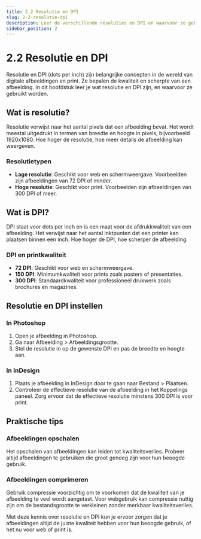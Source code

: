 ```yaml
---
title: 2.2 Resolutie en DPI
slug: 2-2-resolutie-dpi
description: Leer de verschillende resoluties en DPI en waarvoor ze gebruikt worden.
sidebar_position: 2
---
```


# 2.2 Resolutie en DPI

Resolutie en DPI (dots per inch) zijn belangrijke concepten in de wereld van digitale afbeeldingen en print. Ze bepalen de kwaliteit en scherpte van een afbeelding. In dit hoofdstuk leer je wat resolutie en DPI zijn, en waarvoor ze gebruikt worden.

## Wat is resolutie?

Resolutie verwijst naar het aantal pixels dat een afbeelding bevat. Het wordt meestal uitgedrukt in termen van breedte en hoogte in pixels, bijvoorbeeld 1920x1080. Hoe hoger de resolutie, hoe meer details de afbeelding kan weergeven.

### Resolutietypen

- **Lage resolutie**: Geschikt voor web en schermweergave. Voorbeelden zijn afbeeldingen van 72 DPI of minder.
- **Hoge resolutie**: Geschikt voor print. Voorbeelden zijn afbeeldingen van 300 DPI of meer.

## Wat is DPI?

DPI staat voor dots per inch en is een maat voor de afdrukkwaliteit van een afbeelding. Het verwijst naar het aantal inktpunten dat een printer kan plaatsen binnen een inch. Hoe hoger de DPI, hoe scherper de afbeelding.

### DPI en printkwaliteit

- **72 DPI**: Geschikt voor web en schermweergave.
- **150 DPI**: Minimumkwaliteit voor prints zoals posters of presentaties.
- **300 DPI**: Standaardkwaliteit voor professioneel drukwerk zoals brochures en magazines.

## Resolutie en DPI instellen

### In Photoshop

1. Open je afbeelding in Photoshop.
2. Ga naar <Highlight>Afbeelding</Highlight> > <Highlight>Afbeeldingsgrootte</Highlight>.
3. Stel de resolutie in op de gewenste DPI en pas de breedte en hoogte aan.

<!-- ![Resolutie instellen in Photoshop](img/set-resolution-photoshop.jpg) -->

### In InDesign

1. Plaats je afbeelding in InDesign door te gaan naar <Highlight>Bestand</Highlight> > <Highlight>Plaatsen</Highlight>.
2. Controleer de effectieve resolutie van de afbeelding in het <Highlight>Koppelings</Highlight> paneel. Zorg ervoor dat de effectieve resolutie minstens 300 DPI is voor print.

<!-- ![Resolutie controleren in InDesign](img/check-resolution-indesign.jpg) -->

## Praktische tips

### Afbeeldingen opschalen

Het opschalen van afbeeldingen kan leiden tot kwaliteitsverlies. Probeer altijd afbeeldingen te gebruiken die groot genoeg zijn voor hun beoogde gebruik.

### Afbeeldingen comprimeren

Gebruik compressie voorzichtig om te voorkomen dat de kwaliteit van je afbeelding te veel wordt aangetast. Voor webgebruik kan compressie nuttig zijn om de bestandsgrootte te verkleinen zonder merkbaar kwaliteitsverlies.

Met deze kennis over resolutie en DPI kun je ervoor zorgen dat je afbeeldingen altijd de juiste kwaliteit hebben voor hun beoogde gebruik, of het nu voor web of print is.
